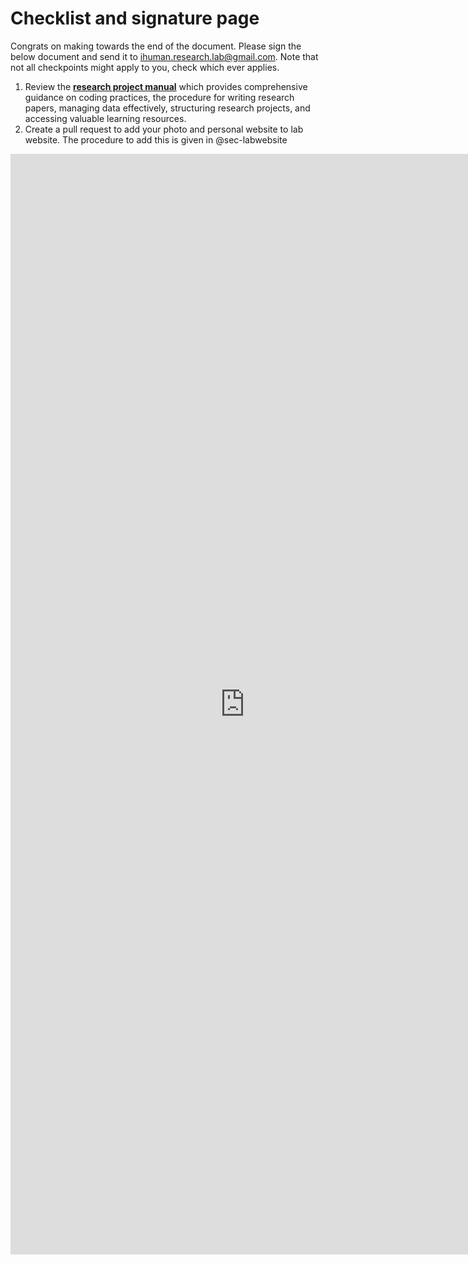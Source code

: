 # Checklist and signature page {.unnumbered}

Congrats on making towards the end of the document. Please sign the below document and send it to [ihuman.research.lab@gmail.com](). Note that not all checkpoints might apply to you, check which ever applies.

:::{.callout-note title=Task}
1. Review the [**research project manual**](https://ihuman-lab.github.io/research-manual/){target='_blank_'} which provides comprehensive guidance on coding practices, the procedure for writing research papers, managing data effectively, structuring research projects, and accessing valuable learning resources.
2. Create a pull request to add your photo and personal website to lab website. The procedure to add this is given in @sec-labwebsite
:::


```{=html}
<iframe src="https://docs.google.com/forms/d/e/1FAIpQLSczhozl71FtAtR4B_rjKLzJINPpqhwQRp0nidHflY8eDTMnEw/viewform?embedded=true" width="750" height="1761" frameborder="0" marginheight="0" marginwidth="0">Loading…</iframe>
```
